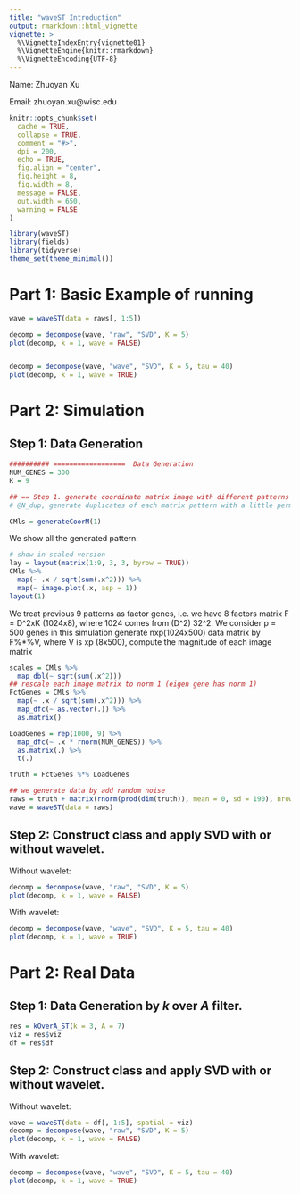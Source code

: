 ```yaml
---
title: "waveST Introduction"
output: rmarkdown::html_vignette
vignette: >
  %\VignetteIndexEntry{vignette01}
  %\VignetteEngine{knitr::rmarkdown}
  %\VignetteEncoding{UTF-8}
---
```

Name: Zhuoyan Xu

Email: zhuoyan.xu@wisc.edu

```r
knitr::opts_chunk$set(
  cache = TRUE,
  collapse = TRUE,
  comment = "#>",
  dpi = 200,
  echo = TRUE,
  fig.align = "center",
  fig.height = 8,
  fig.width = 8,
  message = FALSE,
  out.width = 650,
  warning = FALSE
)
```

```r
library(waveST)
library(fields)
library(tidyverse)
theme_set(theme_minimal())
```



# Part 1: Basic Example of running 
```r
wave = waveST(data = raws[, 1:5])

decomp = decompose(wave, "raw", "SVD", K = 5)
plot(decomp, k = 1, wave = FALSE)


decomp = decompose(wave, "wave", "SVD", K = 5, tau = 40)
plot(decomp, k = 1, wave = TRUE)
```


# Part 2: Simulation
## Step 1: Data Generation
```r
########## ==================  Data Generation
NUM_GENES = 300
K = 9

## == Step 1. generate coordinate matrix image with different patterns
# @N_dup, generate duplicates of each matrix pattern with a little permutation

CMls = generateCoorM(1)
```


We show all the generated pattern:
```r
# show in scaled version
lay = layout(matrix(1:9, 3, 3, byrow = TRUE))
CMls %>%
  map(~ .x / sqrt(sum(.x^2))) %>%
  map(~ image.plot(.x, asp = 1))
layout(1)
```

We treat previous 9 patterns as factor genes, i.e. we have 8 factors matrix F = D^2xK (1024x8), where 1024 comes from (D^2) 32^2. We consider p = 500 genes in this simulation generate nxp(1024x500) data matrix by F%*%V, where V is \code{K}xp (8x500), compute the magnitude of each image matrix

```r
scales = CMls %>%
  map_dbl(~ sqrt(sum(.x^2)))
## rescale each image matrix to norm 1 (eigen gene has norm 1)
FctGenes = CMls %>%
  map(~ .x / sqrt(sum(.x^2))) %>%
  map_dfc(~ as.vector(.)) %>%
  as.matrix()

LoadGenes = rep(1000, 9) %>%
  map_dfc(~ .x * rnorm(NUM_GENES)) %>%
  as.matrix(.) %>%
  t(.)

truth = FctGenes %*% LoadGenes

## we generate data by add random noise
raws = truth + matrix(rnorm(prod(dim(truth)), mean = 0, sd = 190), nrow = dim(truth)[1], ncol = dim(truth)[2])
wave = waveST(data = raws)
```

## Step 2: Construct class and apply SVD with or without wavelet.
Without wavelet:
```r
decomp = decompose(wave, "raw", "SVD", K = 5)
plot(decomp, k = 1, wave = FALSE)
```

With wavelet:
```r
decomp = decompose(wave, "wave", "SVD", K = 5, tau = 40)
plot(decomp, k = 1, wave = TRUE)
```






# Part 2: Real Data
## Step 1: Data Generation by _k_ over _A_ filter.
```r
res = kOverA_ST(k = 3, A = 7)
viz = res$viz
df = res$df
```

## Step 2: Construct class and apply SVD with or without wavelet.
Without wavelet:
```r
wave = waveST(data = df[, 1:5], spatial = viz)
decomp = decompose(wave, "raw", "SVD", K = 5)
plot(decomp, k = 1, wave = FALSE)
```

With wavelet:
```r
decomp = decompose(wave, "wave", "SVD", K = 5, tau = 40)
plot(decomp, k = 1, wave = TRUE)
```



